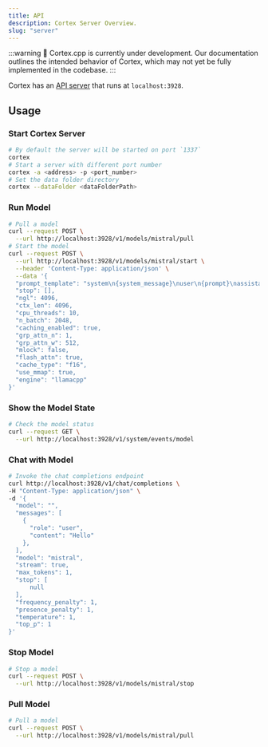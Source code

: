 ```yaml
---
title: API
description: Cortex Server Overview.
slug: "server"
---
```



:::warning
🚧 Cortex.cpp is currently under development. Our documentation outlines the intended behavior of Cortex, which may not yet be fully implemented in the codebase.
:::

Cortex has an [API server](https://cortex.so/api-reference) that runs at `localhost:3928`.


## Usage
### Start Cortex Server
```bash
# By default the server will be started on port `1337`
cortex
# Start a server with different port number
cortex -a <address> -p <port_number>
# Set the data folder directory
cortex --dataFolder <dataFolderPath>
```
### Run Model
```bash
# Pull a model
curl --request POST \
  --url http://localhost:3928/v1/models/mistral/pull
# Start the model
curl --request POST \
  --url http://localhost:3928/v1/models/mistral/start \
  --header 'Content-Type: application/json' \
  --data '{
  "prompt_template": "system\n{system_message}\nuser\n{prompt}\nassistant",
  "stop": [],
  "ngl": 4096,
  "ctx_len": 4096,
  "cpu_threads": 10,
  "n_batch": 2048,
  "caching_enabled": true,
  "grp_attn_n": 1,
  "grp_attn_w": 512,
  "mlock": false,
  "flash_attn": true,
  "cache_type": "f16",
  "use_mmap": true,
  "engine": "llamacpp"
}'
```
### Show the Model State 
```bash
# Check the model status
curl --request GET \
  --url http://localhost:3928/v1/system/events/model
```
### Chat with Model
```bash
# Invoke the chat completions endpoint
curl http://localhost:3928/v1/chat/completions \
-H "Content-Type: application/json" \
-d '{
  "model": "",
  "messages": [
    {
      "role": "user",
      "content": "Hello"
    },
  ],
  "model": "mistral",
  "stream": true,
  "max_tokens": 1,
  "stop": [
      null
  ],
  "frequency_penalty": 1,
  "presence_penalty": 1,
  "temperature": 1,
  "top_p": 1
}'
```
### Stop Model
```bash
# Stop a model
curl --request POST \
  --url http://localhost:3928/v1/models/mistral/stop
```
### Pull Model
```bash
# Pull a model
curl --request POST \
  --url http://localhost:3928/v1/models/mistral/pull
```